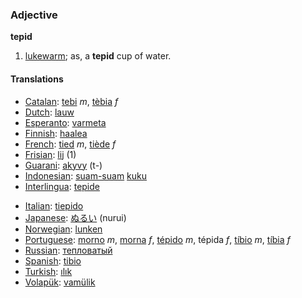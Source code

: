 ===Adjective===
'''tepid'''

#[[lukewarm]]; as, a '''tepid''' cup of water.

====Translations====
{{top}}
*[[Catalan]]: [[tebi]] ''m'', [[tèbia]] ''f''
*[[Dutch]]: [[lauw]]
*[[Esperanto]]: [[varmeta]]
*[[Finnish]]: [[haalea]]
*[[French]]: [[tied]] ''m'', [[tiède]] ''f''
*[[Frisian]]: [[lij]] (1)
*[[Guarani]]: [[akyvy]] (t-)
*[[Indonesian]]: [[suam-suam]] [[kuku]]
*[[Interlingua]]: [[tepide]]
{{mid}}
*[[Italian]]: [[tiepido]]
*[[Japanese]]: [[ぬるい]] (nurui)
*[[Norwegian]]: [[lunken]]
*[[Portuguese]]: [[morno]] ''m'', [[morna]] ''f'', [[tépido]] ''m'', tépida ''f'', [[tíbio]] ''m'', [[tíbia]] ''f''
*[[Russian]]: [[тепловатый]]
*[[Spanish]]: [[tibio]]
*[[Turkish]]: [[ılık]]
*[[Volapük]]: [[vamülik]]
{{bottom}}